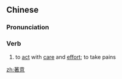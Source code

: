 {{also|着意}}
==Chinese==
{{zh-forms|s=着意}}

===Pronunciation===
{{zh-pron
|m=zhuóyì
|c=zoek6 ji3
|mn=qz,xm:tio̍k-ì/zz:chia̍k-ì
|cat=verb
}}

===Verb===
{{zh-verb}}

# to [[act]] with [[care]] and [[effort]]; to take pains

[[zh:著意]]